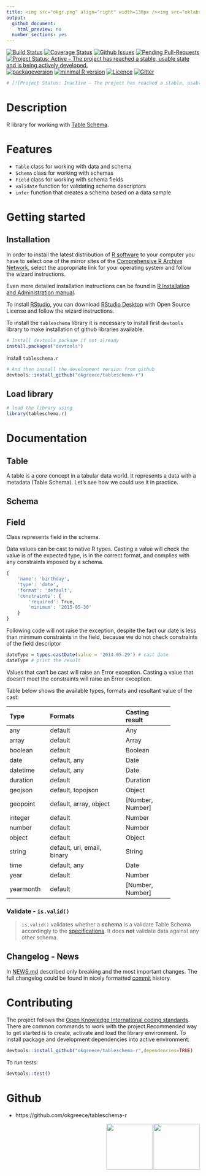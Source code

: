 ```yaml
---
title: <img src="okgr.png" align="right" width=130px /><img src="oklabs.png" align="right" width=130px /><br><br/><img src="frictionlessdata.png" align="left" width=60 />rictionless Data - <br/>   Table Schema 
output: 
  github_document:
    html_preview: no
  number_sections: yes
---
```


[![Build Status](https://travis-ci.org/okgreece/tableschema-r.svg?branch=master)](https://travis-ci.org/okgreece/tableschema-r)
[![Coverage Status](https://coveralls.io/repos/github/okgreece/tableschema-r/badge.svg?branch=master)](https://coveralls.io/github/okgreece/tableschema-r?branch=master)
[![Github Issues](http://githubbadges.herokuapp.com/okgreece/tableschema-r/issues.svg)](https://github.com/okgreece/tableschema-r/issues)
[![Pending Pull-Requests](http://githubbadges.herokuapp.com/okgreece/tableschema-r/pulls.svg)](https://github.com/okgreece/tableschema-r/pulls)
[![Project Status: Active – The project has reached a stable, usable state and is being actively developed.](http://www.repostatus.org/badges/latest/active.svg)](http://www.repostatus.org/#active)
[![packageversion](https://img.shields.io/badge/Package%20version-0.0.0.9000-orange.svg?style=flat-square)](commits/master)
[![minimal R version](https://img.shields.io/badge/R%3E%3D-3.1-6666ff.svg)](https://cran.r-project.org/)
[![Licence](https://img.shields.io/badge/licence-MIT-blue.svg)](https://opensource.org/licenses/MIT)
[![Gitter](https://img.shields.io/gitter/room/nwjs/nw.js.svg)](https://gitter.im/frictionlessdata/chat)
```r
# [![Project Status: Inactive – The project has reached a stable, usable state but is no longer being actively developed; support/maintenance will be provided as time allows.](http://www.repostatus.org/badges/latest/inactive.svg)](http://www.repostatus.org/#inactive)

```

# Description

R library for working with [Table Schema][tableschema].

# Features

+ `Table` class for working with data and schema
+ `Schema` class for working with schemas
+ `Field` class for working with schema fields
+ `validate` function for validating schema descriptors
+ `infer` function that creates a schema based on a data sample

# Getting started

## Installation

In order to install the latest distribution of [R software][Rs] to your computer you have to select one of the mirror sites of the [Comprehensive R Archive Network][R], select the appropriate link for your operating system and follow the wizard instructions.

Even more detailed installation instructions can be found in [R Installation and Administration manual][Rman].

To install [RStudio][Rstudio], you can download [RStudio Desktop][Rstudiodown] with Open Source License and follow the wizard instructions.

To install the `tableschema` library it is necessary to install first `devtools` library to make installation of github libraries available.

```r
# Install devtools package if not already
install.packages("devtools")
```


Install `tableschema.r`

```r
# And then install the development version from github
devtools::install_github("okgreece/tableschema-r")
```

## Load library
```r
# load the library using
library(tableschema.r)
```

# Documentation

## Table

A table is a core concept in a tabular data world. It represents a data with a metadata (Table Schema). 
Let's see how we could use it in practice.

## Schema

## Field

Class represents field in the schema.

Data values can be cast to native R types. Casting a value will check the value is of the expected type, is in the correct format, and complies with any constraints imposed by a schema.


```r
{
    'name': 'birthday',
    'type': 'date',
    'format': 'default',
    'constraints': {
        'required': True,
        'minimum': '2015-05-30'
    }
}

```

Following code will not raise the exception, despite the fact our date is less than minimum constraints in the field, because we do not check constraints of the field descriptor

```r
dateType = types.castDate(value = '2014-05-29') # cast date
dateType # print the result
```

Values that can't be cast will raise an Error exception. Casting a value that doesn't meet the constraints will raise an Error exception.

Table below shows the available types, formats and resultant value of the cast:

+-----------+-----------------------------+------------------+
| Type      | Formats                     | Casting result   |
+:==========+:============================+:=================+
| any       | default                     | Any              |
+-----------+-----------------------------+------------------+
| array     | default                     | Array            |
+-----------+-----------------------------+------------------+
| boolean   | default                     | Boolean          |
+-----------+-----------------------------+------------------+
| date      | default, any                | Date             |
+-----------+-----------------------------+------------------+
| datetime  | default, any                | Date             |
+-----------+-----------------------------+------------------+
| duration  | default                     | Duration         |
+-----------+-----------------------------+------------------+
| geojson   | default, topojson           | Object           |
+-----------+-----------------------------+------------------+
| geopoint  | default, array, object      | [Number, Number] |
+-----------+-----------------------------+------------------+
| integer   | default                     | Number           |
+-----------+-----------------------------+------------------+
| number    | default                     | Number           |
+-----------+-----------------------------+------------------+
| object    | default                     | Object           |
+-----------+-----------------------------+------------------+
| string    | default, uri, email, binary | String           |
+-----------+-----------------------------+------------------+
| time      | default, any                | Date             |
+-----------+-----------------------------+------------------+
| year      | default                     | Number           |
+-----------+-----------------------------+------------------+
| yearmonth | default                     | [Number, Number] |
+-----------+-----------------------------+------------------+

### Validate - `is.valid()`
> `is.valid()` validates whether a **schema** is a validate Table Schema accordingly to the [specifications](http://schemas.datapackages.org/json-table-schema.json). It does **not** validate data against any other schema.

## Changelog - News

In [NEWS.md][news] described only breaking and the most important changes. The full changelog could be found in nicely formatted [commit][commits] history.  

# Contributing
The project follows the [Open Knowledge International coding standards][coding_standards]. There are common commands to work with the project.Recommended way to get started is to create, activate and load the library environment. To install package and development dependencies into active environment:

```r
devtools::install_github("okgreece/tableschema-r",dependencies=TRUE)
```

To run tests:
```r
devtools::test()
```


# Github 

+ https://github.com/okgreece/tableschema-r

<img src="okgr.png" align="right" width=120px /><img src="oklabs.png" align="right" width=120px />

[Rs]: https://www.r-project.org/
[R]: https://cloud.r-project.org/
[Rman]: https://cran.r-project.org/doc/manuals/R-admin.html
[Rstudio]: https://www.rstudio.com/
[Rstudiodown]: https://www.rstudio.com/products/rstudio/download/
[coding_standards]: https://github.com/okfn/coding-standards
[tableschema]: http://specs.frictionlessdata.io/table-schema/
[news]: https://github.com/okgreece/tableschema-r/blob/master/NEWS.md
[commits]: https://github.com/okgreece/tableschema-r/commits/master